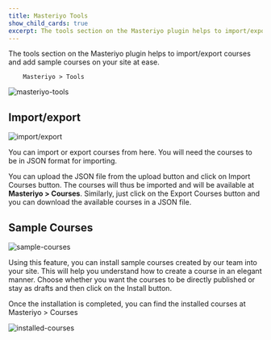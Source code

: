 ```yaml
---
title: Masteriyo Tools
show_child_cards: true
excerpt: The tools section on the Masteriyo plugin helps to import/export courses and add sample courses on your site at ease.
---
```


The tools section on the Masteriyo plugin helps to import/export courses and add sample courses on your site at ease.

        Masteriyo > Tools

![masteriyo-tools](https://github.com/Masteriyo/masteriyo-docs/assets/75772539/b4ad69d5-d2b6-4541-930d-75c2983b72ee)

## Import/export

![import/export](https://github.com/Masteriyo/masteriyo-docs/assets/75772539/7187f4a7-6d03-4861-9819-cea6ec5e17ec)

You can import or export courses from here. You will need the courses to be in JSON format for importing.

You can upload the JSON file from the upload button and click on Import Courses button. The courses will thus be imported and will be available at **Masteriyo > Courses**.
Similarly, just click on the Export Courses button and you can download the available courses in a JSON file.


## Sample Courses

![sample-courses](https://github.com/Masteriyo/masteriyo-docs/assets/75772539/aac0eb98-5a43-4f1b-a160-f81dc1ffcb5c)


Using this feature, you can install sample courses created by our team into your site. This will help you understand how to create a course in an elegant manner. Choose whether you want the courses to be directly published or stay as drafts and then click on the Install button.

Once the installation is completed, you can find the installed courses at Masteriyo > Courses

![installed-courses](https://github.com/Masteriyo/masteriyo-docs/assets/75772539/ecb4907e-047a-4b1b-877b-2ad3ab333cfc)
